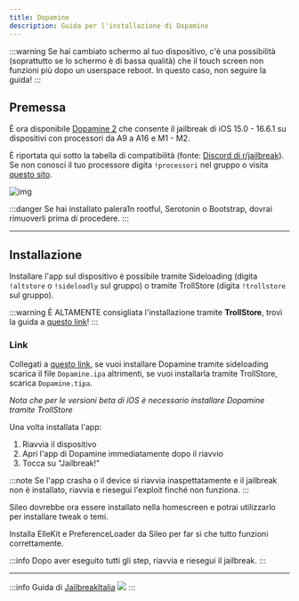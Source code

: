```yaml
---
title: Dopamine
description: Guida per l'installazione di Dopamine
---
```


:::warning
Se hai cambiato schermo al tuo dispositivo, c'è una possibilità (soprattutto se lo schermo è di bassa qualità) che il touch screen non funzioni più dopo un userspace reboot. In questo caso, non seguire la guida!
:::

## Premessa
È ora disponibile [Dopamine 2](https://ellekit.space/dopamine/) che consente il jailbreak di iOS 15.0 - 16.6.1 su dispositivi con processori da A9 a A16 e M1 - M2.

È riportata qui sotto la tabella di compatibilità (fonte: [Discord di r/jailbreak](https://discord.gg/jb)). Se non conosci il tuo processore digita `!processori` nel gruppo o visita [questo sito](https://appledb.dev/device-selection/).

![img](/img/dopamine-table.png)

:::danger
Se hai installato palera1n rootful, Serotonin o Bootstrap, dovrai rimuoverli prima di procedere.
:::

----

## Installazione

Installare l'app sul dispositivo è possibile tramite Sideloading (digita `!altstore` o `!sideloadly` sul gruppo) o tramite TrollStore (digita `!trollstore` sul gruppo).

:::warning
È ALTAMENTE consigliata l'installazione tramite **TrollStore**, trovi la guida a [questo link](/docs/trollstore)!
:::

### Link
Collegati a [questo link](https://github.com/opa334/Dopamine/releases/latest), se vuoi installare Dopamine tramite sideloading scarica il file `Dopamine.ipa` altrimenti, se vuoi installarla tramite TrollStore, scarica `Dopamine.tipa`.

*Nota che per le versioni beta di iOS è necessario installare Dopamine tramite TrollStore*

Una volta installata l'app:
1. Riavvia il dispositivo
2. Apri l'app di Dopamine immediatamente dopo il riavvio
3. Tocca su "Jailbreak!"

:::note
Se l'app crasha o il device si riavvia inaspettatamente e il jailbreak non è installato, riavvia e riesegui l'exploit finché non funziona.
:::

Sileo dovrebbe ora essere installato nella homescreen e potrai utilizzarlo per installare tweak o temi.

Installa ElleKit e PreferenceLoader da Sileo per far sì che tutto funzioni correttamente.

:::info
Dopo aver eseguito tutti gli step, riavvia e riesegui il jailbreak.
:::

---
:::info
Guida di [JailbreakItalia](https://t.me/JailbreakItalia) ![](https://upload.wikimedia.org/wikipedia/commons/thumb/8/82/Telegram_logo.svg/15px-Telegram_logo.svg.png)
:::